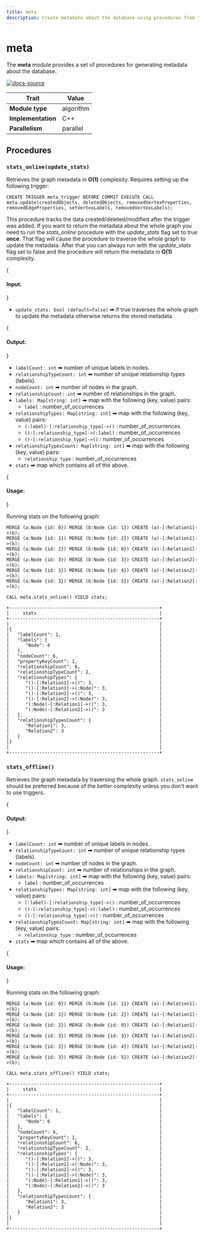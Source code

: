 ```yaml
---
title: meta
description: Create metadata about the database using procedures from the MAGE Library.
---
```


# meta




The **meta** module provides a set of procedures for generating metadata about the database.

[![docs-source](https://img.shields.io/badge/source-util_module-FB6E00?logo=github&style=for-the-badge)](https://github.com/memgraph/mage/tree/main/cpp/meta_module)

| Trait               | Value                                                 |
| ------------------- | ----------------------------------------------------- |
| **Module type**     | algorithm  |
| **Implementation**  | C++        |
| **Parallelism**     | parallel   |

## Procedures

### `stats_online(update_stats)`

Retrieves the graph metadata in **O(1)** complexity. Requires setting up the following trigger:

 ```cypher
 CREATE TRIGGER meta_trigger BEFORE COMMIT EXECUTE CALL meta.update(createdObjects, deletedObjects, removedVertexProperties, removedEdgeProperties, setVertexLabels, removedVertexLabels);
 ```

This procedure tracks the data created/deleted/modified after the trigger was added. If you want to return the metadata about the whole graph you need to run the *stats_online* procedure with the *update_stats* flag set to true **once**. That flag will cause the procedure to traverse the whole graph to update the metadata. After that you can always run with the *update_stats* flag set to false and the procedure will return the metadata in **O(1)** complexity.

{<h4> Input: </h4>}

- `update_stats: bool (default=false)` ➡ if true traverses the whole graph to update the metadata otherwise returns the stored metadata.

{<h4> Output: </h4>}

- `labelCount: int` ➡ number of unique labels in nodes.
- `relationshipTypeCount: int` ➡ number of unique relationship types (labels).
- `nodeCount: int` ➡ number of nodes in the graph.
- `relationshipCount: int` ➡ number of relationships in the graph.
- `labels: Map[string: int]` ➡ map with the following (key, value) pairs:
  - `label` : number_of_occurrences
- `relationshipTypes: Map[string: int]` ➡ map with the following (key, value) pairs:
  - `(:label)-[:relationship_type]->()` : number_of_occurrences
  - `()-[:relationship_type]->(:label)` : number_of_occurrences
  - `()-[:relationship_type]->()` : number_of_occurrences
- `relationshipTypesCount: Map[string: int]` ➡ map with the following (key, value) pairs:
  - `relationship_type` : number_of_occurrences
- `stats` ➡ map which contains all of the above.

{<h4> Usage: </h4>}

Running stats on the following graph:
```cypher
MERGE (a:Node {id: 0}) MERGE (b:Node {id: 1}) CREATE (a)-[:Relation1]->(b);
MERGE (a:Node {id: 1}) MERGE (b:Node {id: 2}) CREATE (a)-[:Relation1]->(b);
MERGE (a:Node {id: 2}) MERGE (b:Node {id: 0}) CREATE (a)-[:Relation1]->(b);
MERGE (a:Node {id: 3}) MERGE (b:Node {id: 3}) CREATE (a)-[:Relation2]->(b);
MERGE (a:Node {id: 3}) MERGE (b:Node {id: 4}) CREATE (a)-[:Relation2]->(b);
MERGE (a:Node {id: 3}) MERGE (b:Node {id: 5}) CREATE (a)-[:Relation2]->(b);
```

```cypher
CALL meta.stats_online() YIELD stats;
```

```plaintext
+-------------------------------------------------------+
|     stats                                             |
+-------------------------------------------------------+
|                                                       |
|{                                                      |
|   "labelCount": 1,                                    |
|   "labels": {                                         |
|      "Node": 6                                        |
|   },                                                  |
|   "nodeCount": 6,                                     |
|   "propertyKeyCount": 1,                              |
|   "relationshipCount": 6,                             |
|   "relationshipTypeCount": 2,                         |
|   "relationshipTypes": {                              |
|      "()-[:Relation1]->()": 3,                        |
|      "()-[:Relation1]->(:Node)": 3,                   |
|      "()-[:Relation2]->()": 3,                        |
|      "()-[:Relation2]->(:Node)": 3,                   |
|      "(:Node)-[:Relation1]->()": 3,                   |
|      "(:Node)-[:Relation2]->()": 3                    |
|   },                                                  |
|   "relationshipTypesCount": {                         |
|      "Relation1": 3,                                  |
|      "Relation2": 3                                   |
|   }                                                   |
|}                                                      |
|                                                       |
+-------------------------------------------------------+
```

### `stats_offline()`

Retrieves the graph metadata by traversing the whole graph. `stats_online` should be preferred because of the better complexity unless you don't want to use triggers.

{<h4> Output: </h4>}

- `labelCount: int` ➡ number of unique labels in nodes.
- `relationshipTypeCount: int` ➡ number of unique relationship types (labels).
- `nodeCount: int` ➡ number of nodes in the graph.
- `relationshipCount: int` ➡ number of relationships in the graph.
- `labels: Map[string: int]` ➡ map with the following (key, value) pairs:
  - `label` : number_of_occurrences
- `relationshipTypes: Map[string: int]` ➡ map with the following (key, value) pairs:
  - `(:label)-[:relationship_type]->()` : number_of_occurrences
  - `()-[:relationship_type]->(:label)` : number_of_occurrences
  - `()-[:relationship_type]->()` : number_of_occurrences
- `relationshipTypesCount: Map[string: int]` ➡ map with the following (key, value) pairs:
  - `relationship_type` : number_of_occurrences
- `stats` ➡ map which contains all of the above.

{<h4> Usage: </h4>}

Running stats on the following graph:
```cypher
MERGE (a:Node {id: 0}) MERGE (b:Node {id: 1}) CREATE (a)-[:Relation1]->(b);
MERGE (a:Node {id: 1}) MERGE (b:Node {id: 2}) CREATE (a)-[:Relation1]->(b);
MERGE (a:Node {id: 2}) MERGE (b:Node {id: 0}) CREATE (a)-[:Relation1]->(b);
MERGE (a:Node {id: 3}) MERGE (b:Node {id: 3}) CREATE (a)-[:Relation2]->(b);
MERGE (a:Node {id: 3}) MERGE (b:Node {id: 4}) CREATE (a)-[:Relation2]->(b);
MERGE (a:Node {id: 3}) MERGE (b:Node {id: 5}) CREATE (a)-[:Relation2]->(b);
```

```cypher
CALL meta.stats_offline() YIELD stats;
```

```plaintext
+-------------------------------------------------------+
|     stats                                             |
+-------------------------------------------------------+
|                                                       |
|{                                                      |
|   "labelCount": 1,                                    |
|   "labels": {                                         |
|      "Node": 6                                        |
|   },                                                  |
|   "nodeCount": 6,                                     |
|   "propertyKeyCount": 1,                              |
|   "relationshipCount": 6,                             |
|   "relationshipTypeCount": 2,                         |
|   "relationshipTypes": {                              |
|      "()-[:Relation1]->()": 3,                        |
|      "()-[:Relation1]->(:Node)": 3,                   |
|      "()-[:Relation2]->()": 3,                        |
|      "()-[:Relation2]->(:Node)": 3,                   |
|      "(:Node)-[:Relation1]->()": 3,                   |
|      "(:Node)-[:Relation2]->()": 3                    |
|   },                                                  |
|   "relationshipTypesCount": {                         |
|      "Relation1": 3,                                  |
|      "Relation2": 3                                   |
|   }                                                   |
|}                                                      |
|                                                       |
+-------------------------------------------------------+
```
